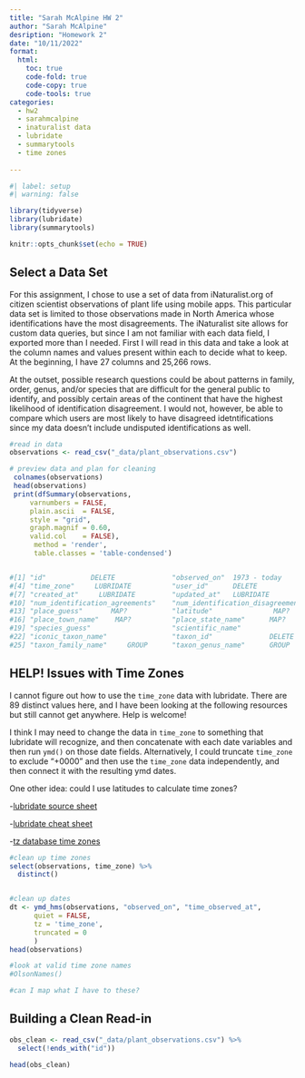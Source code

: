 ```yaml
---
title: "Sarah McAlpine HW 2"
author: "Sarah McAlpine"
desription: "Homework 2"
date: "10/11/2022"
format:
  html:
    toc: true
    code-fold: true
    code-copy: true
    code-tools: true
categories:
  - hw2
  - sarahmcalpine
  - inaturalist data
  - lubridate
  - summarytools
  - time zones
  
---
```


```r
#| label: setup
#| warning: false

library(tidyverse)
library(lubridate)
library(summarytools)

knitr::opts_chunk$set(echo = TRUE)
```

## Select a Data Set

For this assignment, I chose to use a set of data from iNaturalist.org of citizen scientist observations of plant life using mobile apps. This particular data set is limited to those observations made in North America whose identifications have the most disagreements. The iNaturalist site allows for custom data queries, but since I am not familiar with each data field, I exported more than I needed. First I will read in this data and take a look at the column names and values present within each to decide what to keep. At the beginning, I have 27 columns and 25,266 rows.

At the outset, possible research questions could be about patterns in family, order, genus, and/or species that are difficult for the general public to identify, and possibly certain areas of the continent that have the highest likelihood of identification disagreement. I would not, however, be able to compare which users are most likely to have disagreed idetntifications since my data doesn't include undisputed identifications as well.
 

```r
#read in data
observations <- read_csv("_data/plant_observations.csv")

# preview data and plan for cleaning
 colnames(observations)
 head(observations)
 print(dfSummary(observations,
     varnumbers = FALSE,
     plain.ascii  = FALSE, 
     style = "grid",
     graph.magnif = 0.60, 
     valid.col    = FALSE),
      method = 'render',
      table.classes = 'table-condensed')


#[1] "id"           DELETE              "observed_on"  1973 - today        "time_observed_at"       LUBRIDATE     
#[4] "time_zone"     LUBRIDATE          "user_id"      DELETE              "user_login"             15.3k    
#[7] "created_at"     LUBRIDATE         "updated_at"   LUBRIDATE           "quality_grade"          3 categories
#10] "num_identification_agreements"    "num_identification_disagreements" "captive_cultivated"     T/F      
#13] "place_guess"       MAP?           "latitude"               MAP?      "longitude"              MAP? 
#16] "place_town_name"    MAP?          "place_state_name"      MAP?       "place_country_name"     MAP?     
#19] "species_guess"                    "scientific_name"                  "common_name"                     
#22] "iconic_taxon_name"                "taxon_id"              DELETE     "taxon_order_name"       GROUP    
#25] "taxon_family_name"     GROUP      "taxon_genus_name"      GROUP      "taxon_species_name"  


```

## HELP! Issues with Time Zones
I cannot figure out how to use the `time_zone` data with lubridate. There are 89 distinct values here, and I have been looking at the following resources but still cannot get anywhere. Help is welcome!

I think I may need to change the data in `time_zone` to something that lubridate will recognize, and then concatenate with each date variables and then run `ymd()` on those date fields. Alternatively, I could truncate `time_zone` to exclude "+0000" and then use the `time_zone` data independently, and then connect it with the resulting ymd dates.

One other idea: could I use latitudes to calculate time zones?

-[lubridate source sheet](https://lubridate.tidyverse.org/articles/lubridate.html) 

-[lubridate cheat sheet](https://rawgit.com/rstudio/cheatsheets/main/lubridate.pdf) 

-[tz database time zones](https://en.wikipedia.org/wiki/List_of_tz_database_time_zones)

```r
#clean up time zones
select(observations, time_zone) %>%
  distinct()


#clean up dates
dt <- ymd_hms(observations, "observed_on", "time_observed_at",
      quiet = FALSE,
      tz = 'time_zone',
      truncated = 0
      )
head(observations)

#look at valid time zone names
#OlsonNames()

#can I map what I have to these?


```
## Building a Clean Read-in

```r
obs_clean <- read_csv("_data/plant_observations.csv") %>%
  select(!ends_with("id"))

head(obs_clean)
```


